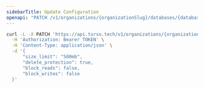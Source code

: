 ```yaml
---
sidebarTitle: Update Configuration
openapi: "PATCH /v1/organizations/{organizationSlug}/databases/{databaseName}/configuration"
---
```


<RequestExample>

```bash cURL
curl -L -X PATCH 'https://api.turso.tech/v1/organizations/{organizationSlug}/databases/{databaseName}/configuration' \
  -H 'Authorization: Bearer TOKEN' \
  -H 'Content-Type: application/json' \
  -d '{
      "size_limit": "500mb",
      "delete_protection": true,
      "block_reads": false,
      "block_writes": false
  }'
```

</RequestExample>
